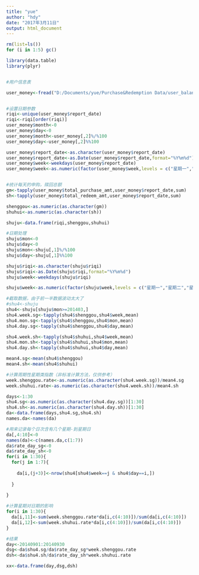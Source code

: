 ```yaml
---
title: "yue"
author: "hdy"
date: "2017年3月11日"
output: html_document
---
```

```r
rm(list=ls())
for (i in 1:5) gc()

library(data.table)
library(plyr)


#用户信息表

user_money<-fread("D:/Documents/yue/Purchase&Redemption Data/user_balance_table.csv",data.table = FALSE)


#设置日期参数
riqi<-unique(user_money$report_date)
riqi<-riqi[order(riqi)]
user_money$month<-0
user_money$day<-0
user_money$month<-user_money[,2]%/%100
user_money$day<-user_money[,2]%%100

user_money$report_date<-as.character(user_money$report_date)
user_money$report_date<-as.Date(user_money$report_date,format="%Y%m%d")
user_money$week<-weekdays(user_money$report_date)
user_money$week<-as.numeric(factor(user_money$week,levels = c("星期一","星期二","星期三","星期四","星期五","星期六","星期日"),labels = c(1:7)))


#统计每天的申购，赎回总额
gm<-tapply(user_money$total_purchase_amt,user_money$report_date,sum)
sh<-tapply(user_money$total_redeem_amt,user_money$report_date,sum)

shenggou<-as.numeric(as.character(gm))
shuhui<-as.numeric(as.character(sh))

shuju<-data.frame(riqi,shenggou,shuhui)

#日期处理
shuju$mon<-0
shuju$day<-0
shuju$mon<-shuju[,1]%/%100
shuju$day<-shuju[,1]%%100

shuju$riqi<-as.character(shuju$riqi)
shuju$riqi<-as.Date(shuju$riqi,format="%Y%m%d")
shuju$week<-weekdays(shuju$riqi)

shuju$week<-as.numeric(factor(shuju$week,levels = c("星期一","星期二","星期三","星期四","星期五","星期六","星期日"),labels = c(1:7)))

```


```r
#截取数据，由于前一半数据波动太大了
#shu4<-shuju
shu4<-shuju[shuju$mon>=201403,]
shu4.week.sg<-tapply(shu4$shenggou,shu4$week,mean)
shu4.mon.sg<-tapply(shu4$shenggou,shu4$mon,mean)
shu4.day.sg<-tapply(shu4$shenggou,shu4$day,mean)

shu4.week.sh<-tapply(shu4$shuhui,shu4$week,mean)
shu4.mon.sh<-tapply(shu4$shuhui,shu4$mon,mean)
shu4.day.sh<-tapply(shu4$shuhui,shu4$day,mean)

mean4.sg<-mean(shu4$shenggou)
mean4.sh<-mean(shu4$shuhui)

#计算周期性星期类指数（非标准计算方法，仅供参考）
week.shenggou.rate<-as.numeric(as.character(shu4.week.sg))/mean4.sg
week.shuhui.rate<-as.numeric(as.character(shu4.week.sh))/mean4.sh

days<-1:30
shu4.sg<-as.numeric(as.character(shu4.day.sg))[1:30]
shu4.sh<-as.numeric(as.character(shu4.day.sh))[1:30]
da<-data.frame(days,shu4.sg,shu4.sh)
names.da<-names(da)

#用来记录每个日次含有几个星期-到星期日
da[,4:10]<-0
names(da)<-c(names.da,c(1:7))
da$rate_day_sg<-0
da$rate_day_sh<-0
for(i in 1:30){
  for(j in 1:7){
    
    da[i,(j+3)]<-nrow(shu4[shu4$week==j & shu4$day==i,])
    
  }
  
}

#计算星期对日期的影响
for(i in 1:30){
  da[i,11]<-sum(week.shenggou.rate*da[i,c(4:10)])/sum(da[i,c(4:10)])
  da[i,12]<-sum(week.shuhui.rate*da[i,c(4:10)])/sum(da[i,c(4:10)])
}

#结果
day<-20140901:20140930
dsg<-da$shu4.sg/da$rate_day_sg*week.shenggou.rate
dsh<-da$shu4.sh/da$rate_day_sh*week.shuhui.rate

xx<-data.frame(day,dsg,dsh)
```

